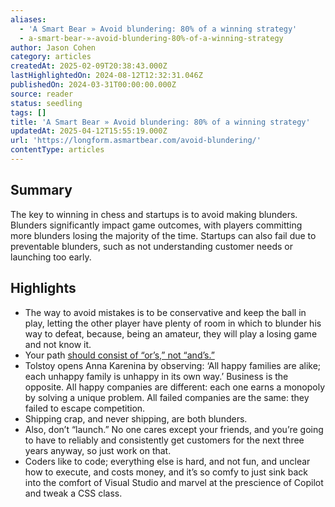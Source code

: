 ```yaml
---
aliases:
  - 'A Smart Bear » Avoid blundering: 80% of a winning strategy'
  - a-smart-bear-»-avoid-blundering-80%-of-a-winning-strategy
author: Jason Cohen
category: articles
createdAt: 2025-02-09T20:38:43.000Z
lastHighlightedOn: 2024-08-12T12:32:31.046Z
publishedOn: 2024-03-31T00:00:00.000Z
source: reader
status: seedling
tags: []
title: 'A Smart Bear » Avoid blundering: 80% of a winning strategy'
updatedAt: 2025-04-12T15:55:19.000Z
url: 'https://longform.asmartbear.com/avoid-blundering/'
contentType: articles
---
```

## Summary

The key to winning in chess and startups is to avoid making blunders. Blunders significantly impact game outcomes, with players committing more blunders losing the majority of the time. Startups can also fail due to preventable blunders, such as not understanding customer needs or launching too early.

## Highlights

- The way to avoid mistakes is to be conservative and keep the ball in play, letting the other player have plenty of room in which to blunder his way to defeat, because, being an amateur, they will play a losing game and not know it.
- Your path [should consist of “or’s,” not “and’s.”](https://longform.asmartbear.com/capturing-luck/)
- Tolstoy opens Anna Karenina by observing: ‘All happy families are alike; each unhappy family is unhappy in its own way.’ Business is the opposite. All happy companies are different: each one earns a monopoly by solving a unique problem. All failed companies are the same: they failed to escape competition.
- Shipping crap, and never shipping, are both blunders.
- Also, don’t “launch.” No one cares except your friends, and you’re going to have to reliably and consistently get customers for the next three years anyway, so just work on that.
- Coders like to code; everything else is hard, and not fun, and unclear how to execute, and costs money, and it’s so comfy to just sink back into the comfort of Visual Studio and marvel at the prescience of Copilot and tweak a CSS class.
